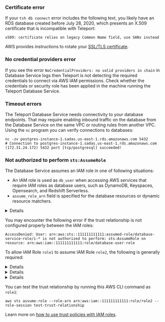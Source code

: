 ### Certificate error

If your `tsh db connect` error includes the following text, you likely have an RDS database created before July 28, 2020, which presents an X.509 certificate that is incompatible with Teleport:

```code
x509: certificate relies on legacy Common Name field, use SANs instead
```

AWS provides instructions to rotate your [SSL/TLS certificate](https://docs.aws.amazon.com/AmazonRDS/latest/UserGuide/UsingWithRDS.SSL-certificate-rotation.html).

### No credential providers error

If you see the error `NoCredentialProviders: no valid providers in chain` in Database Service logs then Teleport
is not detecting the required credentials to connect via AWS IAM permissions. Check whether
the credentials or security role has been applied in the machine running the Teleport Database Service.

### Timeout errors

The Teleport Database Service needs connectivity to your database endpoints. That may require
enabling inbound traffic on the database from the Database Service on the same VPC or routing rules from another VPC. Using the `nc`
program you can verify connections to databases:

```code
nc -zv postgres-instance-1.sadas.us-east-1.rds.amazonaws.com 5432
# Connection to postgres-instance-1.sadas.us-east-1.rds.amazonaws.com (172.31.24.172) 5432 port [tcp/postgresql] succeeded!
```

### Not authorized to perform `sts:AssumeRole`

The Database Service assumes an IAM role in one of following situations:

- An IAM role is used as `db_user` when accessing AWS services that require IAM
  roles as database users, such as DynamoDB, Keyspaces, Opensearch, and
  Redshift Serverless.
- `assume_role_arn` field is specified for the database resources or dynamic
  resource matchers.

<Details title="Role chaining">
When both of the above conditions are true for a database connection, the
Database Service performs a role chaining by assuming the IAM role specified
`assume_role_arn` first then using that IAM role to assume the IAM role for
`db_user`.
</Details>

You may encounter the following error if the trust relationship is not
configured properly between the IAM roles:
```
AccessDenied: User: arn:aws:sts::111111111111:assumed-role/database-service-role/i-* is not authorized to perform: sts:AssumeRole on resource: arn:aws:iam::111111111111:role/database-user-role
```

To allow IAM Role `role1` to assume IAM Role `role2`, the following is
generally required:

<Details title="1. Configure Trust Relationships on role2">
`role1` or its AWS account should be set as `Principal` in `role2`'s trust
policy.
<Tabs>
<TabsItem label="Role as principal">
```json
{
  "Version": "2012-10-17",
  "Statement": [
    {
      "Effect": "Allow",
      "Principal": {
        "AWS": "arn:aws:iam::111111111111:role/role1"
      },
      "Action": "sts:AssumeRole"
    }
  ]
}
```
</TabsItem>
<TabsItem label="Account as principal">
```json
{
  "Version": "2012-10-17",
  "Statement": [
    {
      "Effect": "Allow",
      "Principal": {
        "AWS": "arn:aws:iam::111111111111:root"
      },
      "Action": "sts:AssumeRole"
    }
  ]
}
```
</TabsItem>
<TabsItem label="Cross-account with external-id">
```json
{
  "Version": "2012-10-17",
  "Statement": [
    {
      "Effect": "Allow",
      "Principal": {
        "AWS": "arn:aws:iam::123456789012:role/role1"
      },
      "Action": "sts:AssumeRole",
      "Condition": {
        "StringEquals": {
          "sts:ExternalId": "example-external-id"
        }
      }
    }
  ]
}
```
</TabsItem>

</Tabs>
</Details>

<Details title="2. Configure Permissions Policies on role1">
`role1` requires `sts:AssumeRole` permissions, for example:
```json
{
    "Version": "2012-10-17",
    "Statement": [
        {
            "Action": "sts:AssumeRole",
            "Effect": "Allow",
            "Resource": "arn:aws:iam::111111111111:role/role2"
        }
    ]
}
```

Note that this policy can be omitted when `role1` and `role2` are in the same
AWS account and `role1`'s full ARN is configured as Principal in `role2`'s
trust policy.

</Details>

<Details title="3. Configure Permissions Boundary on role1">
`role1` also requires `sts:AssumeRole` permissions in its boundry policy, for
example:

```json
{
    "Version": "2012-10-17",
    "Statement": [
        {
            "Action": "sts:AssumeRole",
            "Effect": "Allow",
            "Resource": "*"
        }
    ]
}
```

Note that this is only required when a boundry policy is attached to `role1`.
</Details>

You can test the trust relationship by running this AWS CLI command as `role1`:
```code
aws sts assume-role --role-arn arn:aws:iam::111111111111:role/role2 --role-session test-trust-relationship
```

Learn more on [how to use trust policies with IAM
roles](https://aws.amazon.com/blogs/security/how-to-use-trust-policies-with-iam-roles/).
